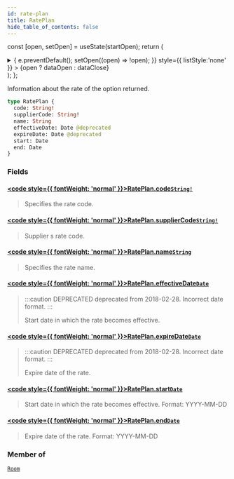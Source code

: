 ```yaml
---
id: rate-plan
title: RatePlan
hide_table_of_contents: false
---
```






const [open, setOpen] = useState(startOpen);
return (
<details {...(open ? { open: true } : {})} className="details" style={{ border:'none', boxShadow:'none', background:'var(--ifm-background-color)' }}>
<summary
onClick={(e) => {
e.preventDefault();
setOpen((open) => !open);
}}
style={{ listStyle:'none' }} >
{open ? dataOpen : dataClose}
</summary>
{open && children}
</details>
);
};

Information about the rate of the option returned.

```graphql
type RatePlan {
  code: String!
  supplierCode: String!
  name: String
  effectiveDate: Date @deprecated
  expireDate: Date @deprecated
  start: Date
  end: Date
}
```

### Fields

#### [<code style={{ fontWeight: 'normal' }}>RatePlan.<b>code</b></code>](#)<Bullet />[`String!`](/api/scalars/string) <Badge class="badge badge--secondary" text="non-null"/> <Badge class="badge badge--secondary" text="scalar"/>

> Specifies the rate code.

#### [<code style={{ fontWeight: 'normal' }}>RatePlan.<b>supplierCode</b></code>](#)<Bullet />[`String!`](/api/scalars/string) <Badge class="badge badge--secondary" text="non-null"/> <Badge class="badge badge--secondary" text="scalar"/>

> Supplier s rate code.

#### [<code style={{ fontWeight: 'normal' }}>RatePlan.<b>name</b></code>](#)<Bullet />[`String`](/api/scalars/string) <Badge class="badge badge--secondary" text="scalar"/>

> Specifies the rate name.

#### [<code style={{ fontWeight: 'normal' }}>RatePlan.<b>effectiveDate</b></code>](#)<Bullet />[`Date`](/api/scalars/date) <Badge class="badge badge--deprecated badge--secondary" text="deprecated"/> <Badge class="badge badge--secondary" text="scalar"/>

> :::caution DEPRECATED
> deprecated from 2018-02-28. Incorrect date format.
> :::
>
> Start date in which the rate becomes effective.

#### [<code style={{ fontWeight: 'normal' }}>RatePlan.<b>expireDate</b></code>](#)<Bullet />[`Date`](/api/scalars/date) <Badge class="badge badge--deprecated badge--secondary" text="deprecated"/> <Badge class="badge badge--secondary" text="scalar"/>

> :::caution DEPRECATED
> deprecated from 2018-02-28. Incorrect date format.
> :::
>
> Expire date of the rate.

#### [<code style={{ fontWeight: 'normal' }}>RatePlan.<b>start</b></code>](#)<Bullet />[`Date`](/api/scalars/date) <Badge class="badge badge--secondary" text="scalar"/>

> Start date in which the rate becomes effective.
> Format: YYYY-MM-DD

#### [<code style={{ fontWeight: 'normal' }}>RatePlan.<b>end</b></code>](#)<Bullet />[`Date`](/api/scalars/date) <Badge class="badge badge--secondary" text="scalar"/>

> Expire date of the rate.
> Format: YYYY-MM-DD

### Member of

[`Room`](/api/objects/room) <Badge class="badge badge--secondary" text="object"/>
